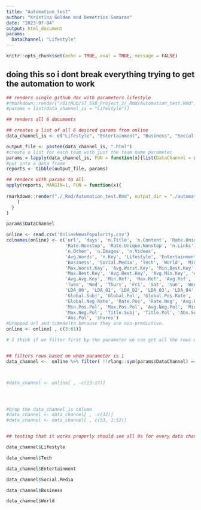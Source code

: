 ```yaml
---
title: "Automation_test"
author: "Kristina Golden and Demetrios Samaras"
date: "2023-07-04"
output: html_document
params: 
  DataChannel: "Lifestyle"
---
```


```r
knitr::opts_chunk$set(echo = TRUE, eval = TRUE, message = FALSE)
```

## doing this so i dont break everything trying to get the automation to work## 

```r


## renders single github doc with parameters lifestyle 
#rmarkdown::render("/GitHub/ST_558_Project_2/_Rmd/Automation_test.Rmd", output_file = "Lifestyle.md",
#params = list(data_channel_is = "Lifestyle"))

## renders all 6 documents 

## creates a list of all 6 desired params from online
data_channel_is <- c("Lifestyle", "Entertainment", "Business", "Social.Media", "Tech", "World")

output_file <- paste0(data_channel_is, ".html")
#create a list for each team with just the team name parameter
params = lapply(data_channel_is, FUN = function(x){list(DataChannel = x)})
#put into a data frame
reports <- tibble(output_file, params)

## renders with params to all 
apply(reports, MARGIN=1, FUN = function(x){
  
rmarkdown::render("./_Rmd/Automation_test.Rmd", output_dir = "./automations_test_html", output_file = x[[1]], params = x[[2]]
    )
  }
)
```


```r

params$DataChannel


```



```r

online <- read.csv('OnlineNewsPopularity.csv')
colnames(online) <- c('url', 'days', 'n.Title', 'n.Content', 'Rate.Unique', 
                      'Rate.Nonstop', 'Rate.Unique.Nonstop', 'n.Links', 
                      'n.Other', 'n.Images', 'n.Videos',
                      'Avg.Words', 'n.Key', 'Lifestyle', 'Entertainment',
                      'Business', 'Social.Media', 'Tech', 'World', 'Min.Worst.Key',
                      'Max.Worst.Key', 'Avg.Worst.Key', 'Min.Best.Key', 
                      'Max.Best.Key', 'Avg.Best.Key', 'Avg.Min.Key', 'Avg.Max.Key',
                      'Avg.Avg.Key', 'Min.Ref', 'Max.Ref', 'Avg.Ref', 'Mon', 
                      'Tues', 'Wed', 'Thurs', 'Fri', 'Sat', 'Sun', 'Weekend',
                      'LDA_00', 'LDA_01', 'LDA_02', 'LDA_03', 'LDA_04', 
                      'Global.Subj', 'Global.Pol', 'Global.Pos.Rate',
                      'Global.Neg.Rate', 'Rate.Pos', 'Rate.Neg', 'Avg.Pos.Pol',
                      'Min.Pos.Pol', 'Max.Pos.Pol', 'Avg.Neg.Pol', 'Min.Neg.Pol',
                      'Max.Neg.Pol', 'Title.Subj', 'Title.Pol', 'Abs.Subj',
                      'Abs.Pol', 'shares')
#Dropped url and timedelta because they are non-predictive. 
online <- online[ , c(3:61)]


```


```r


# I think if we filter first by the parameter we can get all the rows we want and then delete all the data_channel_is columns after 


## filters rows based on when parameter is 1 
data_channel <-  online %>% filter( !!rlang::sym(params$DataChannel) == 1)



#data_channel <- online[ , -c(13:17)] 




#Drop the data_channel_is column
#data_channel <- data_channel[ , -c(12)] 
#data_channel <- data_channel[ , c(53, 1:52)]


## testing that it works properly should see all 0s for every data channel other than the parameter and 1s for the parameter. finally got it working!!! can see outputs in automations_test_html 

data_channel$Lifestyle

data_channel$Tech

data_channel$Entertainment

data_channel$Social.Media

data_channel$Business

data_channel$World





```






